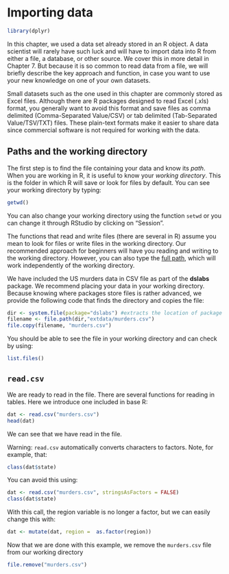 # Importing data

```r
library(dplyr)
```


In this chapter, we used a data set already stored in an R object. A data scientist will rarely have such luck and will have to import data into R from either a file, a database, or other source. We cover this in more detail in Chapter 7. But because it is so common to read data from a file, we will briefly describe the key approach and function, in case you want to use your new knowledge on one of your own datasets.


Small datasets such as the one used in this chapter are commonly stored as Excel files. Although there
are R packages designed to read Excel (.xls) format, you generally want
to avoid this format and save files as comma delimited (Comma-Separated
Value/CSV) or tab delimited (Tab-Separated Value/TSV/TXT) files.
These plain-text formats make it easier to share data since commercial software is not required for working with the data.


## Paths and the working directory 

The first step is to find the file containing your data and know its *path*.
When you are working in R, it is useful to know your _working directory_. This is the folder in which R will save or look for files by default. You can see your working directory by typing:

```r
getwd()
```

You can also change your working directory using the function `setwd` or you can change it through RStudio by clicking on "Session".

The functions that read and write files (there are several in R) assume you mean to look for files or write files in the working directory. Our recommended approach for beginners will have you reading and writing to the working directory. However, you can also type the [full path](http://www.computerhope.com/jargon/a/absopath.htm), which will work independently of the working directory.

We have included the US murders data in CSV file as part of the __dslabs__ package. We recommend placing your data in your working directory. Because knowing where packages store files is rather advanced, we provide the following code that finds the directory and copies the file:

```r
dir <- system.file(package="dslabs") #extracts the location of package
filename <- file.path(dir,"extdata/murders.csv")
file.copy(filename, "murders.csv")
```

You should be able to see the file in your working directory and can check by using:

```r
list.files()
```

## `read.csv`

We are ready to read in the file. There are several functions for reading in tables. Here we introduce one included in base R:

```r
dat <- read.csv("murders.csv")
head(dat)
```

We can see that we have read in the file.

Warning: `read.csv` automatically converts characters to factors. Note, for example, that: 

```r
class(dat$state)
```

You can avoid this using:
```r
dat <- read.csv("murders.csv", stringsAsFactors = FALSE)
class(dat$state)
```

With this call, the region variable is no longer a factor, but we can easily change this with:

```r
dat <- mutate(dat, region =  as.factor(region))
```

Now that we are done with this example, we remove the `murders.csv` file from our working directory

```r
file.remove("murders.csv")
```


